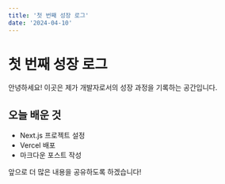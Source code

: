 ```yaml
---
title: '첫 번째 성장 로그'
date: '2024-04-10'
---
```


# 첫 번째 성장 로그

안녕하세요! 이곳은 제가 개발자로서의 성장 과정을 기록하는 공간입니다.

## 오늘 배운 것

- Next.js 프로젝트 설정
- Vercel 배포
- 마크다운 포스트 작성

앞으로 더 많은 내용을 공유하도록 하겠습니다! 
